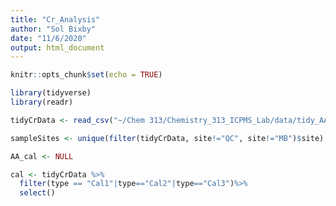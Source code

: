 ```yaml
---
title: "Cr_Analysis"
author: "Sol Bixby"
date: "11/6/2020"
output: html_document
---
```


```r
knitr::opts_chunk$set(echo = TRUE)
```
```r
library(tidyverse)
library(readr)
```

```r
tidyCrData <- read_csv("~/Chem 313/Chemistry_313_ICPMS_Lab/data/tidy_AA.csv")

sampleSites <- unique(filter(tidyCrData, site!="QC", site!="MB")$site)

AA_cal <- NULL

cal <- tidyCrData %>%
  filter(type == "Cal1"|type=="Cal2"|type=="Cal3")%>%
  select()
```